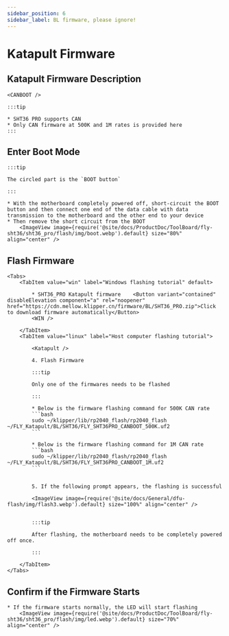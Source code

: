 ```yaml
---
sidebar_position: 6
sidebar_label: BL firmware, please ignore!
---
```



# Katapult Firmware

## Katapult Firmware Description

    <CANBOOT />

    :::tip

    * SHT36 PRO supports CAN
    * Only CAN firmware at 500K and 1M rates is provided here
    :::

## Enter Boot Mode

    :::tip

    The circled part is the `BOOT button`

    :::

    * With the motherboard completely powered off, short-circuit the BOOT button and then connect one end of the data cable with data transmission to the motherboard and the other end to your device
    * Then remove the short circuit from the BOOT
        <ImageView image={require('@site/docs/ProductDoc/ToolBoard/fly-sht36/sht36_pro/flash/img/boot.webp').default} size="80%" align="center" />

## Flash Firmware
    <Tabs>
        <TabItem value="win" label="Windows flashing tutorial" default>

            * SHT36_PRO Katapult firmware    <Button variant="contained" disableElevation component="a" rel="noopener" href="https://cdn.mellow.klipper.cn/firmware/BL/SHT36_PRO.zip">Click to download firmware automatically</Button>
            <WIN />

        </TabItem>
        <TabItem value="linux" label="Host computer flashing tutorial">
            
            <Katapult />

            4. Flash Firmware

            :::tip

            Only one of the firmwares needs to be flashed

            :::

            * Below is the firmware flashing command for 500K CAN rate
            ```bash
            sudo ~/klipper/lib/rp2040_flash/rp2040_flash ~/FLY_Katapult/BL/SHT36/FLY_SHT36PRO_CANBOOT_500K.uf2
            ```
                       
            * Below is the firmware flashing command for 1M CAN rate
            ```bash
            sudo ~/klipper/lib/rp2040_flash/rp2040_flash ~/FLY_Katapult/BL/SHT36/FLY_SHT36PRO_CANBOOT_1M.uf2
            ```


            5. If the following prompt appears, the flashing is successful

            <ImageView image={require('@site/docs/General/dfu-flash/img/flash3.webp').default} size="100%" align="center" />


            :::tip

            After flashing, the motherboard needs to be completely powered off once.

            :::

        </TabItem>
    </Tabs>

## Confirm if the Firmware Starts

    * If the firmware starts normally, the LED will start flashing
        <ImageView image={require('@site/docs/ProductDoc/ToolBoard/fly-sht36/sht36_pro/flash/img/led.webp').default} size="70%" align="center" />
